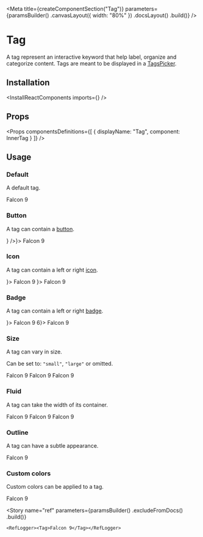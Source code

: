 
<Meta
    title={createComponentSection("Tag")}
    parameters={paramsBuilder()
        .canvasLayout({ width: "80%" })
        .docsLayout(<ReactComponentsLayout sourcePath="/packages/react-components/src/tag/src" />)
        .build()}
/>

# Tag

A tag represent an interactive keyword that help label, organize and categorize content. Tags are meant to be displayed in a [TagsPicker](?path=/story/components-tagspicker--default-story).

## Installation

<InstallReactComponents imports={<Imports />} />

## Props

<Props
    componentsDefinitions={[
        { displayName: "Tag", component: InnerTag }
    ]}
/>

## Usage

### Default

A default tag.

<Preview>
    <Story name="default">
        <Tag>Falcon 9</Tag>
    </Story>
</Preview>

### Button

A tag can contain a [button](?path=/docs/components-button--default-story).

<Preview>
    <Story name="button">
        <Tag button={<Button iconLeft={<CrossIcon />} />}>
            Falcon 9
        </Tag>
    </Story>
</Preview>

### Icon

A tag can contain a left or right [icon](?path=/docs/materials-icons--page).

<Preview>
    <Story name="icon">
        <Stack>
            <Tag iconLeft={<CheckCircleIcon />}>
                Falcon 9
            </Tag>
            <Tag iconRight={<CheckIcon />}>
                Falcon 9
            </Tag>
        </Stack>
    </Story>
</Preview>

### Badge

A tag can contain a left or right [badge](?path=/docs/components-badge--default-story).

<Preview>
    <Story name="badge">
        <Stack>
            <Tag badgeLeft={<Badge variant="dot" className="bg-primary-500" />}>
                Falcon 9
            </Tag>
            <Tag badgeRight={<Badge>6</Badge>}>
                Falcon 9
            </Tag>
        </Stack>
    </Story>
</Preview>

### Size

A tag can vary in size.

Can be set to: `"small"`, `"large"` or omitted.

<Preview>
    <Story name="size">
        <Stack align="end">
            <Tag size="small">Falcon 9</Tag>
            <Tag>Falcon 9</Tag>
            <Tag size="large">Falcon 9</Tag>
        </Stack>
    </Story>
</Preview>

### Fluid

A tag can take the width of its container.

<Preview>
    <Story name="fluid">
        <Stack align="end">
            <Tag size="small">Falcon 9</Tag>
            <Tag>Falcon 9</Tag>
            <Tag size="large">Falcon 9</Tag>
        </Stack>
    </Story>
</Preview>

### Outline

A tag can have a subtle appearance.

<Preview>
    <Story name="outline">
        <Tag variant="outline">Falcon 9</Tag>
    </Story>
</Preview>

### Custom colors

Custom colors can be applied to a tag.

<Preview>
    <Story name="custom-color">
        <Tag
            style={{
                backgroundColor: "#FFF6E7",
                color: "var(--marine-500)",
                border: "1px solid #FEE9C3"
            }}
        >
            Falcon 9
        </Tag>
    </Story>
</Preview>

<Story
    name="ref"
    parameters={paramsBuilder()
        .excludeFromDocs()
        .build()}
>
    <RefLogger><Tag>Falcon 9</Tag></RefLogger>
</Story>



